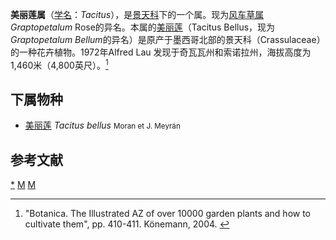 {{Automatic Taxobox
| taxon = Tacitus
| authority =  Moran & Meyrán, 1974
| image = Tacitus bellus 2.jpg
| image caption = 美丽莲
}}
'''美丽莲属'''（[[学名|学名]]：''Tacitus''），是[[景天科|景天科]]下的一个属。现为[[风车草属|风车草属]]''Graptopetalum'' Rose的异名。本属的[[美丽莲|美丽莲]]（Tacitus Bellus，现为''Graptopetalum Bellum''的异名）是原产于墨西哥北部的景天科（Crassulaceae）的一种花卉植物。1972年Alfred Lau 发现于奇瓦瓦州和索诺拉州，海拔高度为1,460米（4,800英尺）。<ref name="Botanica 410">"Botanica. The Illustrated AZ of over 10000 garden plants and how to cultivate them", pp. 410-411. Könemann, 2004. {{ISBN|3-8331-1253-0}}</ref>

==下属物种==
* [[美丽莲|美丽莲]] ''Tacitus bellus'' <small>Moran et J. Meyrán</small>


==参考文献==
{{reflist}}

{{taxonbar}}
[[Category:_美丽莲属|*]]
[[Category:_景天科|M]]
[[Category:_1974年描述的植物|M]]